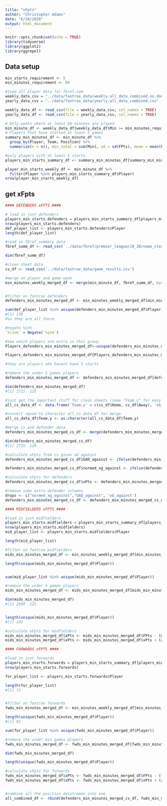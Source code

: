 ```yaml
---
title: "xFpts"
author: "Christopher Adams"
date: "6/10/2020"
output: html_document
---
```


```r
knitr::opts_chunk$set(echo = TRUE)
library(tidyverse)
library(ggplot2)
library(ggrepel)
```

## Data setup

```r

min_starts_requirement <- 5
min_minutes_requirement <- 60
```

```r
#load all player data for fbref.com
weekly_data_csv = "../data/fantrax_data/weekly.all_data_combined.no_double_gws.csv"
yearly_data_csv = "../data/fantrax_data/yearly.all_data_combined.csv"

weekly_data_df <- read_csv(file = weekly_data_csv, col_names = TRUE)
yearly_data_df <- read_csv(file = yearly_data_csv, col_names = TRUE)

# Only weeks where at least 60 minutes are played
min_minute_df <- weekly_data_df[weekly_data_df$Min >= min_minutes_requirement,]
# Players that have started at least 5 games
summary_min_minutes_df <- min_minute_df %>% 
  group_by(Player, Team, Position) %>%
  summarize(n = n(), min_total = sum(Min), sd = sd(FPts), mean = mean(FPts), total_fpts = sum(FPts), mean_minutes = mean(Min))

#only players with at least 5 starts
players_min_starts_summary_df <- summary_min_minutes_df[summary_min_minutes_df$n >= min_starts_requirement,]

player_min_starts_weekly_df <- min_minute_df %>%
  filter(Player %in% players_min_starts_summary_df$Player)
nrow(player_min_starts_weekly_df)


```

## get xFpts

```r

#### DEFENDERS xFPTS ####

# load in just defenders
players_min_starts.defenders = players_min_starts_summary_df[players_min_starts_summary_df$Position == 'D',]
nrow(players_min_starts.defenders)
def_player_list <- players_min_starts.defenders$Player
length(def_player_list)

#read in fbref_summary data
fbref_summ_df <- read_csv('../data/fbref/premier_league/19_20/name_cleaned.summary_table.first_360_matches_game_week.csv')

dim(fbref_summ_df)

#clean sheet data
cs_df <- read_csv('../data/fantrax_data/game_results.csv')

#merge on player and game week
min_minutes_weekly_merged_df <- merge(min_minute_df, fbref_summ_df, by=c('Player', 'game_week'))


#filter on fantrax defenders
defenders_min_minutes_merged_df <- min_minutes_weekly_merged_df[min_minutes_weekly_merged_df$Position == "D",]

sum(def_player_list %in% unique(defenders_min_minutes_merged_df$Player))
#[1] 138
#so they are all there

#negate %in%
`%!in%` = Negate(`%in%`)

#see which players are extra in this group
Players_defenders_min_minutes_merged_df<-unique(defenders_min_minutes_merged_df$Player)

Players_defenders_min_minutes_merged_df[Players_defenders_min_minutes_merged_df %!in% def_player_list]

#they are players who havent have 5 starts

#remove the under 5 games players
defenders_min_minutes_merged_df <- defenders_min_minutes_merged_df[defenders_min_minutes_merged_df$Player %in% def_player_list,]

dim(defenders_min_minutes_merged_df)
#[1] 2715  125

#just get the important stuff for clean sheets (name "Team.y" for easy merge in a sec)
all_cs_data_df <- data.frame('Team.y' = c(cs_df$Home, cs_df$Away), 'xG_against' = c(cs_df$xG_1, cs_df$xG), 'game_week' = c(cs_df$Wk, cs_df$Wk))

#convert squad to character all_cs_data_df for merge
all_cs_data_df$Team.y <- as.character(all_cs_data_df$Team.y)

#merge cs and defender data
defenders_min_minutes_merged_cs_df <- merge(defenders_min_minutes_merged_df, all_cs_data_df, by=c("Team.y", "game_week"))

dim(defenders_min_minutes_merged_cs_df)
#[1] 2715  126

#calculate xFpts from cs given xG against
defenders_min_minutes_merged_cs_df$GAD_against <- ifelse(defenders_min_minutes_merged_cs_df$xG_against - 0.25 < 0, 0, defenders_min_minutes_merged_cs_df$xG_against - 0.25)

defenders_min_minutes_merged_cs_df$normed_xg_against <- ifelse(defenders_min_minutes_merged_cs_df$GAD_against <= 1.25, 1 - defenders_min_minutes_merged_cs_df$GAD_against/1.25, 0)

#calculate xFpts for defenders
defenders_min_minutes_merged_cs_df$xPts <- defenders_min_minutes_merged_cs_df$FPts - (defenders_min_minutes_merged_cs_df$G * 10 + defenders_min_minutes_merged_cs_df$AT * 8 + defenders_min_minutes_merged_cs_df$CS * 6 + defenders_min_minutes_merged_cs_df$GAD * -2) + (as.numeric(defenders_min_minutes_merged_cs_df$xG)* 10 + as.numeric(defenders_min_minutes_merged_cs_df$xA) * 8 + as.numeric(defenders_min_minutes_merged_cs_df$normed_xg_against)* 6 + as.numeric(defenders_min_minutes_merged_cs_df$GAD_against) * -2)

#remove some extra defender columns
drops <- c("normed_xg_against","GAD_against", 'xG_against')
defenders_min_minutes_merged_cs_df <- defenders_min_minutes_merged_cs_df[ , !(names(defenders_min_minutes_merged_cs_df) %in% drops)]

#### MIDFIELDERS xFPTS ####

#load in just midfielders
players_min_starts.midfielders = players_min_starts_summary_df[players_min_starts_summary_df$Position == 'M',]
nrow(players_min_starts.midfielders)
mid_player_list <- players_min_starts.midfielders$Player

length(mid_player_list)

#filter on fantrax midfielders
mids_min_minutes_merged_df <- min_minutes_weekly_merged_df[min_minutes_weekly_merged_df$Position == "M",]

length(unique(mids_min_minutes_merged_df$Player))


sum(mid_player_list %in% unique(mids_min_minutes_merged_df$Player))

#remove the under 5 games players
mids_min_minutes_merged_df <- mids_min_minutes_merged_df[mids_min_minutes_merged_df$Player %in% mid_player_list,]

dim(mids_min_minutes_merged_df)
#[1] 2600  125


length(unique(mids_min_minutes_merged_df$Player))
#[1] 143

#calculate xFpts for midfielders
mids_min_minutes_merged_df$xPts <- mids_min_minutes_merged_df$FPts - (mids_min_minutes_merged_df$G * 9 + mids_min_minutes_merged_df$AT * 6)
mids_min_minutes_merged_df$xPts <- mids_min_minutes_merged_df$xPts + (as.numeric(mids_min_minutes_merged_df$xG)* 9 + as.numeric(mids_min_minutes_merged_df$xA) * 6)

#### FORWARDS xFPTS ####

#load in just forwards
players_min_starts.forwards = players_min_starts_summary_df[players_min_starts_summary_df$Position == 'F',]
nrow(players_min_starts.forwards)

for_player_list <- players_min_starts.forwards$Player

length(for_player_list)
#[1] 71


#filter on fantrax forwards
fwds_min_minutes_merged_df <- min_minutes_weekly_merged_df[min_minutes_weekly_merged_df$Position == "F",]

length(unique(fwds_min_minutes_merged_df$Player))
#[1] 81

sum(for_player_list %in% unique(fwds_min_minutes_merged_df$Player))

#remove the under min games players
fwds_min_minutes_merged_df <- fwds_min_minutes_merged_df[fwds_min_minutes_merged_df$Player %in% for_player_list,]

dim(fwds_min_minutes_merged_df)

length(unique(fwds_min_minutes_merged_df$Player))

#calculate xFpts for forwards
fwds_min_minutes_merged_df$xPts <- fwds_min_minutes_merged_df$FPts - (fwds_min_minutes_merged_df$G * 9 + fwds_min_minutes_merged_df$AT * 6)
fwds_min_minutes_merged_df$xPts <- fwds_min_minutes_merged_df$xPts + (as.numeric(fwds_min_minutes_merged_df$xG)* 9 + as.numeric(fwds_min_minutes_merged_df$xA) * 6)


#combine all the position dataframes into one
all_combined_df <- rbind(defenders_min_minutes_merged_cs_df, fwds_min_minutes_merged_df, mids_min_minutes_merged_df)
```

